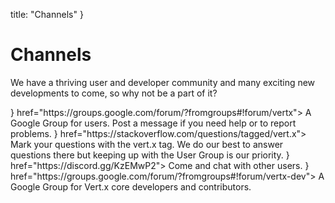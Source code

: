 

  title: "Channels"
}

# Channels

We have a thriving user and developer community and many exciting new
developments to come, so why not be a part of it?

<Cards columns={2}>
  <Card title="User Group" icon={<Googlemessages />} href="https://groups.google.com/forum/?fromgroups#!forum/vertx">
    A Google Group for users. Post a message if you need help or to report problems.
  </Card>
  <Card title="Stack Overflow" icon={<Stackoverflow />} href="https://stackoverflow.com/questions/tagged/vert.x">
    Mark your questions with the vert.x tag. We do our best to answer questions
    there but keeping up with the User Group is our priority.
  </Card>
  <Card title="Discord" icon={<Discord />} href="https://discord.gg/KzEMwP2">
    Come and chat with other users.
  </Card>
  <Card title="Developer Group" icon={<Googlemessages />} href="https://groups.google.com/forum/?fromgroups#!forum/vertx-dev">
    A Google Group for Vert.x core developers and contributors.
  </Card>
</Cards>
